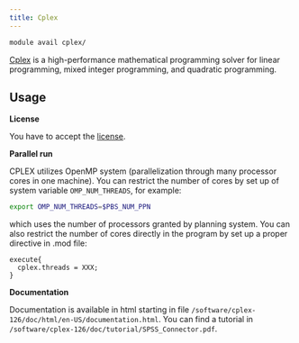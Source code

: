 ```yaml
---
title: Cplex
---
```

```bash
module avail cplex/
```

[Cplex](https://www.ibm.com/products/ilog-cplex-optimization-studio/cplex-optimizer) is a high-performance mathematical programming solver for linear programming, mixed integer programming, and quadratic programming. 

## Usage

**License**

You have to accept the [license](https://signup.e-infra.cz/anyfed/registrar/?vo=meta&group=lic_IBM-academic).

**Parallel run**

CPLEX utilizes OpenMP system (parallelization through many processor cores in one machine). You can restrict the number of cores by set up of system variable `OMP_NUM_THREADS`, for example:

```bash
export OMP_NUM_THREADS=$PBS_NUM_PPN 
```

which uses the number of processors granted by planning system. You can also restrict the number of cores directly in the program by set up a proper directive in .mod file:

```
execute{
  cplex.threads = XXX;
}
```

**Documentation**

Documentation is available in html starting in file `/software/cplex-126/doc/html/en-US/documentation.html`. You can find a tutorial in `/software/cplex-126/doc/tutorial/SPSS_Connector.pdf`. 

